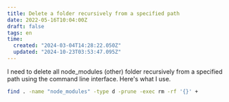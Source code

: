 ```yaml
---
title: Delete a folder recursively from a specified path
date: 2022-05-16T10:04:00Z
draft: false
tags: en
time:
  created: "2024-03-04T14:28:22.050Z"
  updated: "2024-10-23T03:53:47.095Z"
---
```


I need to delete all node_modules (other) folder recursively from a specified path using the command line interface. Here's what I use.

```bash
find . -name "node_modules" -type d -prune -exec rm -rf '{}' +
```
